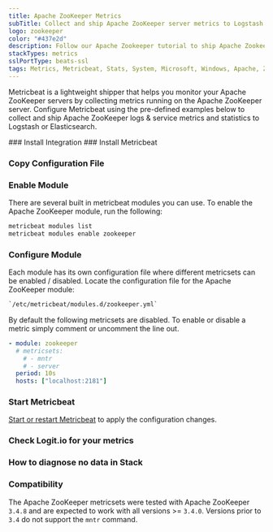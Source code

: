 ```yaml
---
title: Apache ZooKeeper Metrics
subTitle: Collect and ship Apache ZooKeeper server metrics to Logstash and Elasticsearch
logo: zookeeper
color: "#437e2d"
description: Follow our Apache Zookeeper tutorial to ship Apache Zookeeper Server Metrics Logstash for monitoring and analysis. 
stackTypes: metrics
sslPortType: beats-ssl
tags: Metrics, Metricbeat, Stats, System, Microsoft, Windows, Apache, Zookeeper, Distributed Systems, Module
---
```


Metricbeat is a lightweight shipper that helps you monitor your Apache ZooKeeper 
servers by collecting metrics running on the Apache ZooKeeper server. Configure 
Metricbeat using the pre-defined examples below to collect and ship Apache ZooKeeper 
logs & service metrics and statistics to Logstash or Elasticsearch.

<Steps>
  ### Install Integration
  <InstallIntegration/>
  ### Install Metricbeat

  <InstallBeat beatname="metricbeat" />

  ### Copy Configuration File

  <MetricbeatOutput />

  ### Enable Module

  There are several built in metricbeat modules you can use. 
  To enable the Apache ZooKeeper module, run the following:

  ```cmd copy
  metricbeat modules list
  metricbeat modules enable zookeeper
  ```

  ### Configure Module

  Each module has its own configuration file where different metricsets can be enabled / disabled. 
  Locate the configuration file for the Apache ZooKeeper module:
        
  ```txt copy
  `/etc/metricbeat/modules.d/zookeeper.yml`
  ```
        
  By default the following metricsets are disabled. 
  To enable or disable a metric simply comment or uncomment the line out.
        
  ```yml copy
  - module: zookeeper
    # metricsets:
      # - mntr
      # - server
    period: 10s
    hosts: ["localhost:2181"]
  ```

  ### Start Metricbeat

  [Start or restart Metricbeat](https://www.elastic.co/guide/en/beats/metricbeat/master/metricbeat-starting.html) 
  to apply the configuration changes.

  ### Check Logit.io for your metrics

  <LaunchStack utmMedium="metrics" utmCampaign="uwsgi_metricbeat" source="metrics_zookeeper" />

  ### How to diagnose no data in Stack

  <DiagnoseNoData />

  ### Compatibility

  The Apache ZooKeeper metricsets were tested with Apache ZooKeeper `3.4.8` and are expected to 
  work with all versions >= `3.4.0`. Versions prior to `3.4` do not support the `mntr` command.
</Steps>